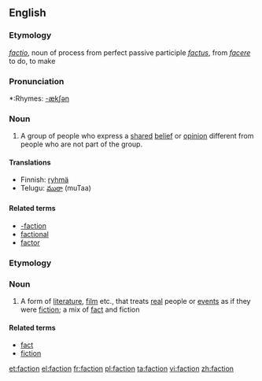 ==English==
===Etymology===
{{L.}} ''[[factio]]'', noun of process from perfect passive participle ''[[factus]]'', from ''[[facere]]'' to do, to make

===Pronunciation===
*:Rhymes: [[Rhymes:English:-ækʃən|-ækʃən]]

===Noun===
{{wikipedia}}
{{en-noun}}

# A group of people who express a [[shared]] [[belief]] or [[opinion]] different from people who are not part of the group.

====Translations====
*Finnish: [[ryhmä]]
*Telugu: [[ముఠా]] (muTaa)

====Related terms====
*[[-faction]]
*[[factional]]
*[[factor]]

===Etymology===
{{blend|fact|fiction}}

===Noun===
{{en-noun}}

# A form of [[literature]], [[film]] etc., that treats [[real]] people or [[event]]s as if they were [[fiction]]; a mix of [[fact]] and fiction

====Related terms====
*[[fact]]
*[[fiction]]

[[et:faction]]
[[el:faction]]
[[fr:faction]]
[[pl:faction]]
[[ta:faction]]
[[vi:faction]]
[[zh:faction]]
